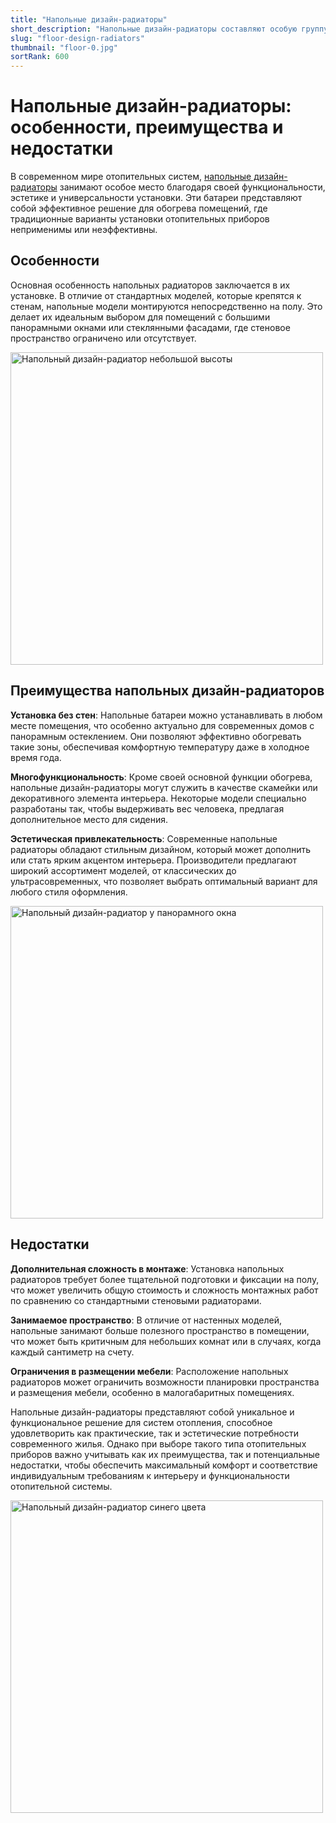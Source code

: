 ```yaml
---
title: "Напольные дизайн-радиаторы"
short_description: "Напольные дизайн-радиаторы составляют особую группу отопительных приборов. Благодаря своей конструкции, они не привязаны к стенам и могут быть размещены практически в любом месте. Рассмотрим их преимущества и недостатки."
slug: "floor-design-radiators"
thumbnail: "floor-0.jpg"
sortRank: 600
---
```


# Напольные дизайн-радиаторы: особенности, преимущества и недостатки

В современном мире отопительных систем, [<span class="text-red-500 hover:underline">напольные дизайн-радиаторы</span>](/floor) занимают особое место благодаря своей функциональности, эстетике и универсальности установки. Эти батареи представляют собой эффективное решение для обогрева помещений, где традиционные варианты установки отопительных приборов неприменимы или неэффективны.

## Особенности

Основная особенность напольных радиаторов заключается в их установке. В отличие от стандартных моделей, которые крепятся к стенам, напольные модели монтируются непосредственно на полу. Это делает их идеальным выбором для помещений с большими панорамными окнами или стеклянными фасадами, где стеновое пространство ограничено или отсутствует.

<div class="flex align-middle justify-center items-center">
  <img 
    src='/images/articles/floor-2.jpg'
    width="500"
    height="500"
    class="rounded-xl"
    alt="Напольный дизайн-радиатор небольшой высоты"
  />
  </div>

## Преимущества напольных дизайн-радиаторов

**Установка без стен**: Напольные батареи можно устанавливать в любом месте помещения, что особенно актуально для современных домов с панорамным остеклением. Они позволяют эффективно обогревать такие зоны, обеспечивая комфортную температуру даже в холодное время года.

**Многофункциональность**: Кроме своей основной функции обогрева, напольные дизайн-радиаторы могут служить в качестве скамейки или декоративного элемента интерьера. Некоторые модели специально разработаны так, чтобы выдерживать вес человека, предлагая дополнительное место для сидения.

**Эстетическая привлекательность**: Современные напольные радиаторы обладают стильным дизайном, который может дополнить или стать ярким акцентом интерьера. Производители предлагают широкий ассортимент моделей, от классических до ультрасовременных, что позволяет выбрать оптимальный вариант для любого стиля оформления.

<div class="flex align-middle justify-center items-center">
  <img 
    src='/images/articles/floor-1.jpg'
    width="500"
    height="500"
    class="rounded-xl"
    alt="Напольный дизайн-радиатор у панорамного окна"
  />
  </div>

## Недостатки

**Дополнительная сложность в монтаже**: Установка напольных радиаторов требует более тщательной подготовки и фиксации на полу, что может увеличить общую стоимость и сложность монтажных работ по сравнению со стандартными стеновыми радиаторами.

**Занимаемое пространство**: В отличие от настенных моделей, напольные занимают больше полезного пространство в помещении, что может быть критичным для небольших комнат или в случаях, когда каждый сантиметр на счету.

**Ограничения в размещении мебели**: Расположение напольных радиаторов может ограничить возможности планировки пространства и размещения мебели, особенно в малогабаритных помещениях.

Напольные дизайн-радиаторы представляют собой уникальное и функциональное решение для систем отопления, способное удовлетворить как практические, так и эстетические потребности современного жилья. Однако при выборе такого типа отопительных приборов важно учитывать как их преимущества, так и потенциальные недостатки, чтобы обеспечить максимальный комфорт и соответствие индивидуальным требованиям к интерьеру и функциональности отопительной системы.

<div class="flex align-middle justify-center items-center">
  <img 
    src='/images/articles/floor-0.jpg'
    width="500"
    height="500"
    class="rounded-xl"
    alt="Напольный дизайн-радиатор синего цвета"
  />
  </div>